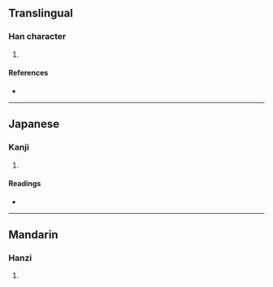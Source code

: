 {{character info/new}}
==Translingual==

===Han character===
{{Han char|rn=27|rad=厂|as=07|sn=9|four=71241|canj=MYTJ|ids=⿸厂辛}}

# {{defn|Han|sort=厂07}}

====References====
* {{Han ref|kx=0161.200|dkj=02943|dj=0368.010|hdz=10073.050|uh=5397|ud=21399|bh=CDF6|bd=52726}}

----

==Japanese==

===Kanji===
{{ja-kanji|grade=|rs=厂07}}

# {{defn|lang=ja|sort=厂07}}

====Readings====
* {{ja-readings|on=[[てい]] (tei), [[だい]] (dai)|kun=}}

----

==Mandarin==

===Hanzi===
{{cmn-hanzi|pin=[[tí]] ([[ti2]]), [[yuàn]] ([[yuan4]])|wg=t'i<sup>2</sup>, yüan<sup>4</sup>}}

# {{defn|lang=cmn|sort=厂07}}